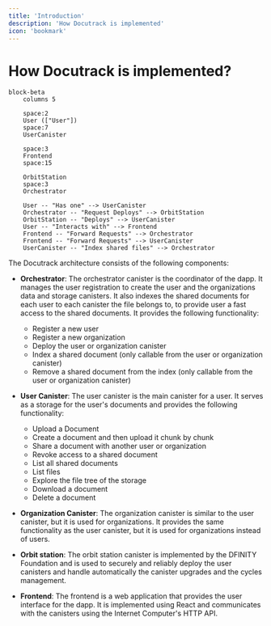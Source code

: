 ```yaml
---
title: 'Introduction'
description: 'How Docutrack is implemented'
icon: 'bookmark'
---
```


# How Docutrack is implemented?

```mermaid
block-beta
    columns 5

    space:2
    User (["User"])
    space:7
    UserCanister
    
    space:3
    Frontend
    space:15
    
    OrbitStation
    space:3
    Orchestrator

    User -- "Has one" --> UserCanister
    Orchestrator -- "Request Deploys" --> OrbitStation
    OrbitStation -- "Deploys" --> UserCanister
    User -- "Interacts with" --> Frontend
    Frontend -- "Forward Requests" --> Orchestrator
    Frontend -- "Forward Requests" --> UserCanister
    UserCanister -- "Index shared files" --> Orchestrator

```

The Docutrack architecture consists of the following components:

- **Orchestrator**: The orchestrator canister is the coordinator of the dapp. It manages the user registration to create the user and the organizations data and storage canisters. It also indexes the shared documents for each user to each canister the file belongs to, to provide user a fast access to the shared documents. It provides the following functionality:
  - Register a new user
  - Register a new organization
  - Deploy the user or organization canister
  - Index a shared document (only callable from the user or organization canister)
  - Remove a shared document from the index (only callable from the user or organization canister)

- **User Canister**: The user canister is the main canister for a user. It serves as a storage for the user's documents and provides the following functionality:
  - Upload a Document
  - Create a document and then upload it chunk by chunk
  - Share a document with another user or organization
  - Revoke access to a shared document
  - List all shared documents
  - List files
  - Explore the file tree of the storage
  - Download a document
  - Delete a document

- **Organization Canister**: The organization canister is similar to the user canister, but it is used for organizations. It provides the same functionality as the user canister, but it is used for organizations instead of users.

- **Orbit station**: The orbit station canister is implemented by the DFINITY Foundation and is used to securely and reliably deploy the user canisters and handle automatically the canister upgrades and the cycles management.

- **Frontend**: The frontend is a web application that provides the user interface for the dapp. It is implemented using React and communicates with the canisters using the Internet Computer's HTTP API.

